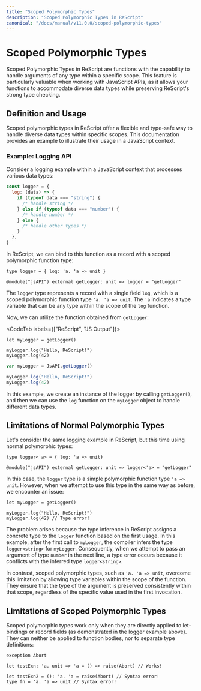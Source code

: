 ```yaml
---
title: "Scoped Polymorphic Types"
description: "Scoped Polymorphic Types in ReScript"
canonical: "/docs/manual/v11.0.0/scoped-polymorphic-types"
---
```


# Scoped Polymorphic Types

Scoped Polymorphic Types in ReScript are functions with the capability to handle arguments of any type within a specific scope. This feature is particularly valuable when working with JavaScript APIs, as it allows your functions to accommodate diverse data types while preserving ReScript's strong type checking.

## Definition and Usage

Scoped polymorphic types in ReScript offer a flexible and type-safe way to handle diverse data types within specific scopes. This documentation provides an example to illustrate their usage in a JavaScript context.

### Example: Logging API

Consider a logging example within a JavaScript context that processes various data types:

```js
const logger = {
  log: (data) => {
    if (typeof data === "string") {
      /* handle string */
    } else if (typeof data === "number") {
      /* handle number */
    } else {
      /* handle other types */
    }
  },
}
```

In ReScript, we can bind to this function as a record with a scoped polymorphic function type:

```res prelude
type logger = { log: 'a. 'a => unit }

@module("jsAPI") external getLogger: unit => logger = "getLogger"
```

The `logger` type represents a record with a single field `log`, which is a scoped polymorphic function type `'a. 'a => unit`. The `'a` indicates a type variable that can be any type within the scope of the `log` function.

Now, we can utilize the function obtained from `getLogger`:

<CodeTab labels={["ReScript", "JS Output"]}>

```res example
let myLogger = getLogger()

myLogger.log("Hello, ReScript!")
myLogger.log(42)
```

```js
var myLogger = JsAPI.getLogger()

myLogger.log("Hello, ReScript!")
myLogger.log(42)
```

</CodeTab>

In this example, we create an instance of the logger by calling `getLogger()`, and then we can use the `log` function on the `myLogger` object to handle different data types.

## Limitations of Normal Polymorphic Types

Let's consider the same logging example in ReScript, but this time using normal polymorphic types:

```res
type logger<'a> = { log: 'a => unit}

@module("jsAPI") external getLogger: unit => logger<'a> = "getLogger"
```

In this case, the `logger` type is a simple polymorphic function type `'a => unit`. However, when we attempt to use this type in the same way as before, we encounter an issue:

```res
let myLogger = getLogger()

myLogger.log("Hello, ReScript!")
myLogger.log(42) // Type error!
```

The problem arises because the type inference in ReScript assigns a concrete type to the `logger` function based on the first usage. In this example, after the first call to `myLogger`, the compiler infers the type `logger<string>` for `myLogger`. Consequently, when we attempt to pass an argument of type `number` in the next line, a type error occurs because it conflicts with the inferred type `logger<string>`.

In contrast, scoped polymorphic types, such as `'a. 'a => unit`, overcome this limitation by allowing type variables within the scope of the function. They ensure that the type of the argument is preserved consistently within that scope, regardless of the specific value used in the first invocation.

## Limitations of Scoped Polymorphic Types

Scoped polymorphic types work only when they are directly applied to let-bindings or record fields (as demonstrated in the logger example above). They can neither be applied to function bodies, nor to separate type definitions:

```res
exception Abort

let testExn: 'a. unit => 'a = () => raise(Abort) // Works!

let testExn2 = (): 'a. 'a = raise(Abort) // Syntax error!
type fn = 'a. 'a => unit // Syntax error!
```
